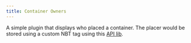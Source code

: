 ```yaml
---
title: Container Owners 
---
```


<Container>
<Row>
<Col>

A simple plugin that displays who placed a container. The placer would be stored using a custom NBT tag using this [API lib](https://www.spigotmc.org/resources/nbt-api.7939/). 

</Col>
</Row>
</Container>
